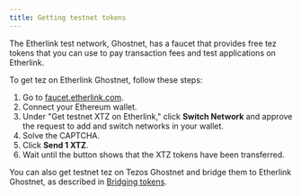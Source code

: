 ```yaml
---
title: Getting testnet tokens
---
```


The Etherlink test network, Ghostnet, has a faucet that provides free tez tokens that you can use to pay transaction fees and test applications on Etherlink.

To get tez on Etherlink Ghostnet, follow these steps:

1. Go to [faucet.etherlink.com](https://faucet.etherlink.com/).
2. Connect your Ethereum wallet.
3. Under "Get testnet XTZ on Etherlink," click **Switch Network** and approve the request to add and switch networks in your wallet.
4. Solve the CAPTCHA.
5. Click **Send 1 XTZ**.
6. Wait until the button shows that the XTZ tokens have been transferred.

You can also get testnet tez on Tezos Ghostnet and bridge them to Etherlink Ghostnet, as described in [Bridging tokens](/get-started/bridging).
